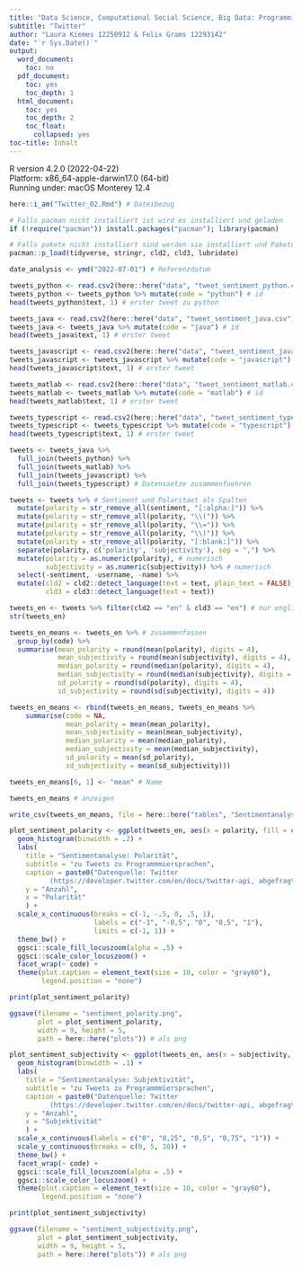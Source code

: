 ```yaml
---
title: "Data Science, Computational Social Science, Big Data: Programmieren für Sozialwissenschaftler_innen" 
subtitle: "Twitter"
author: "Laura Kiemes 12250912 & Felix Grams 12293142"
date: "`r Sys.Date()`"
output:
  word_document:
    toc: no
  pdf_document:
    toc: yes
    toc_depth: 1
  html_document:
    toc: yes
    toc_depth: 2
    toc_float:
      collapsed: yes
toc-title: Inhalt
---
```

R version 4.2.0 (2022-04-22)  
Platform: x86_64-apple-darwin17.0 (64-bit)  
Running under: macOS Monterey 12.4

```r
here::i_am("Twitter_02.Rmd") # Dateibezug

# Falls pacman nicht installiert ist wird es installiert und geladen
if (!require("pacman")) install.packages("pacman"); library(pacman)

# Falls pakete nicht installiert sind werden sie installiert und Pakete werden geladen
pacman::p_load(tidyverse, stringr, cld2, cld3, lubridate) 

date_analysis <- ymd("2022-07-01") # Referenzdatum
```

```r
tweets_python <- read.csv2(here::here("data", "tweet_sentiment_python.csv"), sep = ";")
tweets_python <- tweets_python %>% mutate(code = "python") # id
head(tweets_python$text, 1) # erster tweet zu python

tweets_java <- read.csv2(here::here("data", "tweet_sentiment_java.csv"), sep = ";")
tweets_java <- tweets_java %>% mutate(code = "java") # id
head(tweets_java$text, 1) # erster tweet

tweets_javascript <- read.csv2(here::here("data", "tweet_sentiment_javascript.csv"), sep = ";")
tweets_javascript <- tweets_javascript %>% mutate(code = "javascript") # id
head(tweets_javascript$text, 1) # erster tweet

tweets_matlab <- read.csv2(here::here("data", "tweet_sentiment_matlab.csv"), sep = ";")
tweets_matlab <- tweets_matlab %>% mutate(code = "matlab") # id
head(tweets_matlab$text, 1) # erster tweet

tweets_typescript <- read.csv2(here::here("data", "tweet_sentiment_typescript.csv"), sep = ";")
tweets_typescript <- tweets_typescript %>% mutate(code = "typescript") # id
head(tweets_typescript$text, 1) # erster tweet
```

```r
tweets <- tweets_java %>%
  full_join(tweets_python) %>%
  full_join(tweets_matlab) %>%
  full_join(tweets_javascript) %>%
  full_join(tweets_typescript) # Datensaetze zusammenfuehren

tweets <- tweets %>% # Sentiment und Polaritaet als Spalten
  mutate(polarity = str_remove_all(sentiment, "[:alpha:]")) %>% 
  mutate(polarity = str_remove_all(polarity, "\\(")) %>%
  mutate(polarity = str_remove_all(polarity, "\\=")) %>%
  mutate(polarity = str_remove_all(polarity, "\\)")) %>%
  mutate(polarity = str_remove_all(polarity, "[:blank:]")) %>%
  separate(polarity, c('polarity', 'subjectivity'), sep = ",") %>%
  mutate(polarity = as.numeric(polarity), # numerisch
         subjectivity = as.numeric(subjectivity)) %>% # numerisch
  select(-sentiment, -username, -name) %>%
  mutate(cld2 = cld2::detect_language(text = text, plain_text = FALSE), # Sprache feststellen x2
         cld3 = cld3::detect_language(text = text)) 

tweets_en <- tweets %>% filter(cld2 == "en" & cld3 == "en") # nur englische Tweets, doppelt geprueft
str(tweets_en)
```

```r
tweets_en_means <- tweets_en %>% # zusammenfassen
  group_by(code) %>%
  summarise(mean_polarity = round(mean(polarity), digits = 4),
            mean_subjectivity = round(mean(subjectivity), digits = 4),
            median_polarity = round(median(polarity), digits = 4),
            median_subjectivity = round(median(subjectivity), digits = 4),
            sd_polarity = round(sd(polarity), digits = 4),
            sd_subjectivity = round(sd(subjectivity), digits = 4))

tweets_en_means <- rbind(tweets_en_means, tweets_en_means %>%
    summarise(code = NA,
              mean_polarity = mean(mean_polarity),
              mean_subjectivity = mean(mean_subjectivity),
              median_polarity = mean(median_polarity),
              median_subjectivity = mean(median_subjectivity),
              sd_polarity = mean(sd_polarity),
              sd_subjectivity = mean(sd_subjectivity)))

tweets_en_means[6, 1] <- "mean" # Name

tweets_en_means # anzeigen

write_csv(tweets_en_means, file = here::here("tables", "Sentimentanalyse.csv")) # als csv
```

```r
plot_sentiment_polarity <- ggplot(tweets_en, aes(x = polarity, fill = code, color = code)) +
  geom_histogram(binwidth = .2) +
  labs(
    title = "Sentimentanalyse: Polarität",
    subtitle = "zu Tweets zu Programmmiersprachen",
    caption = paste0("Datenquelle: Twitter
          (https://developer.twitter.com/en/docs/twitter-api, abgefragt am ", date_analysis, ")."),
    y = "Anzahl",
    x = "Polarität"
    ) +
  scale_x_continuous(breaks = c(-1, -.5, 0, .5, 1), 
                     labels = c("-1", "-0,5", "0", "0,5", "1"),
                     limits = c(-1, 1)) +
  theme_bw() +
  ggsci::scale_fill_locuszoom(alpha = .5) +
  ggsci::scale_color_locuszoom() +
  facet_wrap(~ code) +
  theme(plot.caption = element_text(size = 10, color = "gray60"),
        legend.position = "none")

print(plot_sentiment_polarity)

ggsave(filename = "sentiment_polarity.png", 
       plot = plot_sentiment_polarity, 
       width = 9, height = 5, 
       path = here::here("plots")) # als png
```


```r
plot_sentiment_subjectivity <- ggplot(tweets_en, aes(x = subjectivity, fill = code, color = code)) +
  geom_histogram(binwidth = .1) +
  labs(
    title = "Sentimentanalyse: Subjektivität",
    subtitle = "zu Tweets zu Programmmiersprachen",
    caption = paste0("Datenquelle: Twitter
          (https://developer.twitter.com/en/docs/twitter-api, abgefragt am ", date_analysis, ")."),
    y = "Anzahl",
    x = "Subjektivität"
    ) +
  scale_x_continuous(labels = c("0", "0,25", "0,5", "0,75", "1")) +
  scale_y_continuous(breaks = c(0, 5, 10)) +
  theme_bw() +
  facet_wrap(~ code) +
  ggsci::scale_fill_locuszoom(alpha = .5) +
  ggsci::scale_color_locuszoom() +
  theme(plot.caption = element_text(size = 10, color = "gray60"),
        legend.position = "none")

print(plot_sentiment_subjectivity)

ggsave(filename = "sentiment_subjectivity.png", 
       plot = plot_sentiment_subjectivity, 
       width = 9, height = 5, 
       path = here::here("plots")) # als png
```

